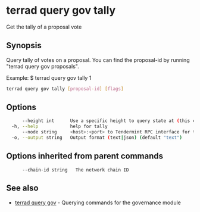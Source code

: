 # terrad query gov tally

Get the tally of a proposal vote

## Synopsis

Query tally of votes on a proposal. You can find
the proposal-id by running "terrad query gov proposals".

Example:
$ terrad query gov tally 1

```sh Terrad
terrad query gov tally [proposal-id] [flags]
```

## Options

```sh Terrad
      --height int      Use a specific height to query state at (this can error if the node is pruning state)
  -h, --help            help for tally
      --node string     <host>:<port> to Tendermint RPC interface for this chain (default "tcp://localhost:26657")
  -o, --output string   Output format (text|json) (default "text")
```

## Options inherited from parent commands

```
      --chain-id string   The network chain ID
```

## See also

* [terrad query gov](terrad_query_gov.mdx)	 - Querying commands for the governance module


